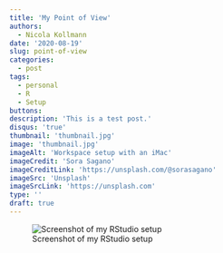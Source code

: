 ```yaml
---
title: 'My Point of View'
authors: 
  - Nicola Kollmann
date: '2020-08-19'
slug: point-of-view
categories:
  - post
tags:
  - personal
  - R
  - Setup
buttons:
description: 'This is a test post.'
disqus: 'true'
thumbnail: 'thumbnail.jpg' 
image: 'thumbnail.jpg'
imageAlt: 'Workspace setup with an iMac'
imageCredit: 'Sora Sagano'
imageCreditLink: 'https://unsplash.com/@sorasagano'
imageSrc: 'Unsplash'
imageSrcLink: 'https://unsplash.com'
type: ''
draft: true
---
```


![Screenshot of my RStudio setup](Screenshot_R.png)


